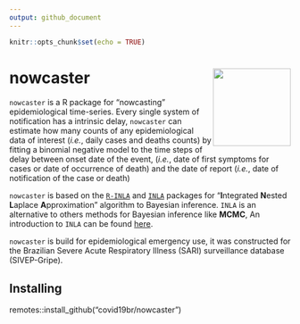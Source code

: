 ```yaml
---
output: github_document
---
```

  
```r
knitr::opts_chunk$set(echo = TRUE)
```

# nowcaster <a href='https://github.com/covid19br/nowcaster'><img src='man/figures/nowcaster.png' align="right" height="139" /></a>


`nowcaster` is a R package for "nowcasting" epidemiological time-series. Every single system of notification has a intrinsic delay, `nowcaster` can estimate how many counts of any epidemiological data of interest (*i.e.*, daily cases and deaths counts) by fitting a binomial negative model to the time steps of delay between onset date of the event, (*i.e.*, date of first symptoms for cases or date of occurrence of death) and the date of report (*i.e.*, date of notification of the case or death)

`nowcaster` is based on the [`R-INLA`](https://becarioprecario.bitbucket.io/inla-gitbook/index.html) and [`INLA`](https://inla.r-inla-download.org/r-inla.org/doc/inla-manual/inla-manual.pdf) packages for "**I**ntegrated **N**ested **L**aplace **A**pproximation" algorithm to Bayesian inference. `INLA` is an alternative to others methods for Bayesian inference like **MCMC**, An introduction to `INLA` can be found [here](https://becarioprecario.bitbucket.io/inla-gitbook/index.html).

`nowcaster` is build for epidemiological emergency use, it was constructed for the Brazilian Severe Acute Respiratory Illness (SARI) surveillance database (SIVEP-Gripe). 

## Installing

remotes::install_github("covid19br/nowcaster")


